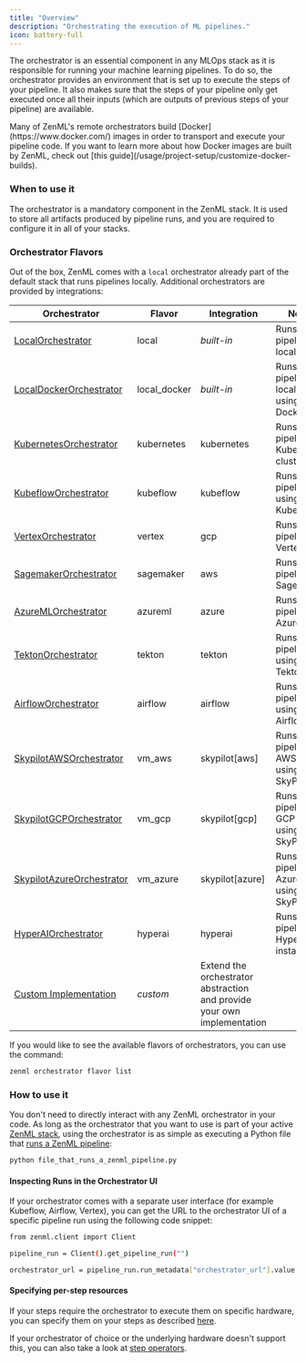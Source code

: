 ```yaml
---
title: "Overview"
description: "Orchestrating the execution of ML pipelines."
icon: battery-full
---
```


The orchestrator is an essential component in any MLOps stack as it is responsible for running your machine learning pipelines. To do so, the orchestrator provides an environment that is set up to execute the steps of your pipeline. It also makes sure that the steps of your pipeline only get executed once all their inputs (which are outputs of previous steps of your pipeline) are available.

<Info>
  Many of ZenML's remote orchestrators build [Docker](https://www.docker.com/) images in order to transport and execute your pipeline code. If you want to learn more about how Docker images are built by ZenML, check out [this guide](/usage/project-setup/customize-docker-builds).
</Info>

### When to use it

The orchestrator is a mandatory component in the ZenML stack. It is used to store all artifacts produced by pipeline runs, and you are required to configure it in all of your stacks.

### Orchestrator Flavors

Out of the box, ZenML comes with a `local` orchestrator already part of the default stack that runs pipelines locally. Additional orchestrators are provided by integrations:

| Orchestrator                                                             | Flavor        | Integration                                                             | Notes                                           |
| ------------------------------------------------------------------------ | ------------- | ----------------------------------------------------------------------- | ----------------------------------------------- |
| [LocalOrchestrator](/stack-components/orchestrators/local)               | local         | _built-in_                                                              | Runs your pipelines locally.                    |
| [LocalDockerOrchestrator](/stack-components/orchestrators/local-docker)  | local\_docker | _built-in_                                                              | Runs your pipelines locally using Docker.       |
| [KubernetesOrchestrator](/stack-components/orchestrators/kubernetes)     | kubernetes    | kubernetes                                                              | Runs your pipelines in Kubernetes clusters.     |
| [KubeflowOrchestrator](/stack-components/orchestrators/kubeflow)         | kubeflow      | kubeflow                                                                | Runs your pipelines using Kubeflow.             |
| [VertexOrchestrator](/stack-components/orchestrators/vertex)             | vertex        | gcp                                                                     | Runs your pipelines in Vertex AI.               |
| [SagemakerOrchestrator](/stack-components/orchestrators/sagemaker)       | sagemaker     | aws                                                                     | Runs your pipelines in Sagemaker.               |
| [AzureMLOrchestrator](/stack-components/orchestrators/azureml)           | azureml       | azure                                                                   | Runs your pipelines in AzureML.                 |
| [TektonOrchestrator](/stack-components/orchestrators/tekton)             | tekton        | tekton                                                                  | Runs your pipelines using Tekton.               |
| [AirflowOrchestrator](/stack-components/orchestrators/airflow)           | airflow       | airflow                                                                 | Runs your pipelines using Airflow.              |
| [SkypilotAWSOrchestrator](/stack-components/orchestrators/skypilot-vm)   | vm\_aws       | skypilot\[aws\]                                                         | Runs your pipelines in AWS VMs using SkyPilot   |
| [SkypilotGCPOrchestrator](/stack-components/orchestrators/skypilot-vm)   | vm\_gcp       | skypilot\[gcp\]                                                         | Runs your pipelines in GCP VMs using SkyPilot   |
| [SkypilotAzureOrchestrator](/stack-components/orchestrators/skypilot-vm) | vm\_azure     | skypilot\[azure\]                                                       | Runs your pipelines in Azure VMs using SkyPilot |
| [HyperAIOrchestrator](/stack-components/orchestrators/hyperai)           | hyperai       | hyperai                                                                 | Runs your pipeline in HyperAI.ai instances.     |
| [Custom Implementation](/stack-components/orchestrators/custom)          | _custom_      | Extend the orchestrator abstraction and provide your own implementation |                                                 |

If you would like to see the available flavors of orchestrators, you can use the command:

```bash
zenml orchestrator flavor list
```

### How to use it

You don't need to directly interact with any ZenML orchestrator in your code. As long as the orchestrator that you want to use is part of your active [ZenML stack](/user-guide/guides/production-guide/understand-stacks), using the orchestrator is as simple as executing a Python file that [runs a ZenML pipeline](https://github.com/zenml-io/zenml/blob/release/0.66.0/docs/book/versions/0.66.0/user-guide/starter-guide/starter-guide.md):

```bash
python file_that_runs_a_zenml_pipeline.py
```

#### Inspecting Runs in the Orchestrator UI

If your orchestrator comes with a separate user interface (for example Kubeflow, Airflow, Vertex), you can get the URL to the orchestrator UI of a specific pipeline run using the following code snippet:

```bash
from zenml.client import Client

pipeline_run = Client().get_pipeline_run("")

orchestrator_url = pipeline_run.run_metadata["orchestrator_url"].value
```

#### Specifying per-step resources

If your steps require the orchestrator to execute them on specific hardware, you can specify them on your steps as described [here](/usage/project-setup/use-configuration-files/runtime-configuration).

If your orchestrator of choice or the underlying hardware doesn't support this, you can also take a look at [step operators](/stack-components/step-operators).

